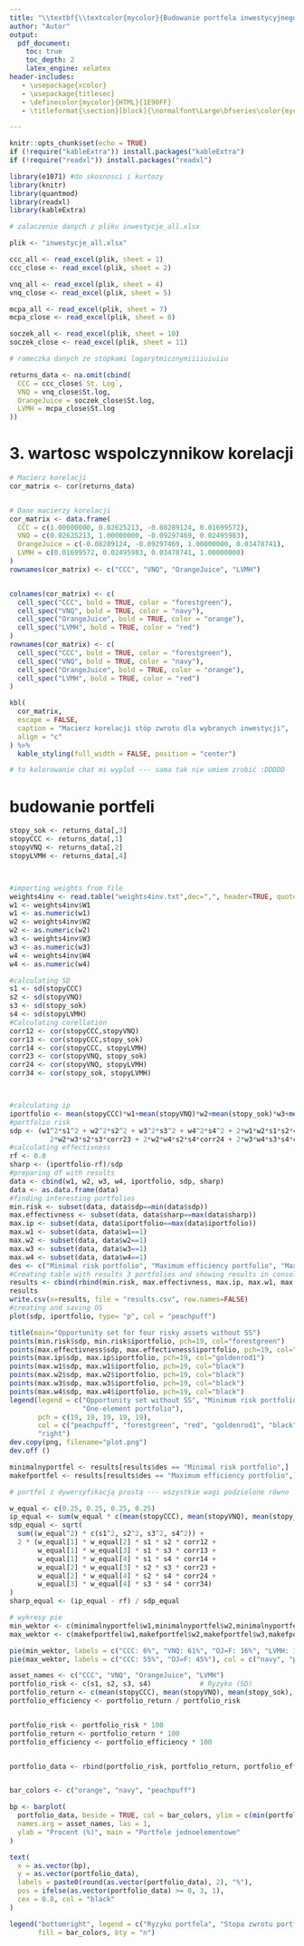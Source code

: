 ```yaml
---
title: "\\textbf{\\textcolor{mycolor}{Budowanie portfela inwestycyjnego}}"
author: "Autor"
output:
  pdf_document:
    toc: true
    toc_depth: 2
    latex_engine: xelatex
header-includes:
   - \usepackage{xcolor}
   - \usepackage{titlesec}
   - \definecolor{mycolor}{HTML}{1E90FF}
   - \titleformat{\section}[block]{\normalfont\Large\bfseries\color{mycolor}}{}{0em}{}

---
```



```r
knitr::opts_chunk$set(echo = TRUE)
if (!require("kableExtra")) install.packages("kableExtra")
if (!require("readxl")) install.packages("readxl")

library(e1071) #do skosnosci i kurtozy
library(knitr)
library(quantmod)
library(readxl)
library(kableExtra)
```

```r
# zalaczenie danych z pliku inwestycje_all.xlsx

plik <- "inwestycje_all.xlsx"

ccc_all <- read_excel(plik, sheet = 1)
ccc_close <- read_excel(plik, sheet = 2)

vnq_all <- read_excel(plik, sheet = 4)
vnq_close <- read_excel(plik, sheet = 5)

mcpa_all <- read_excel(plik, sheet = 7)
mcpa_close <- read_excel(plik, sheet = 8)

soczek_all <- read_excel(plik, sheet = 10)
soczek_close <- read_excel(plik, sheet = 11)
```


```r
# rameczka danych ze stópkami logarytmicznymiiiiuiuiiu

returns_data <- na.omit(cbind(
  CCC = ccc_close$`St. Log`,
  VNQ = vnq_close$St.log,
  OrangeJuice = soczek_close$St.log,
  LVMH = mcpa_close$St.log
))
```



# 3. wartosc wspolczynnikow korelacji

```r
# Macierz korelacji
cor_matrix <- cor(returns_data)


# Dane macierzy korelacji
cor_matrix <- data.frame(
  CCC = c(1.00000000, 0.02625213, -0.08289124, 0.01699572),
  VNQ = c(0.02625213, 1.00000000, -0.09297469, 0.02495983),
  OrangeJuice = c(-0.08289124, -0.09297469, 1.00000000, 0.03478741),
  LVMH = c(0.01699572, 0.02495983, 0.03478741, 1.00000000)
)
rownames(cor_matrix) <- c("CCC", "VNQ", "OrangeJuice", "LVMH")


colnames(cor_matrix) <- c(
  cell_spec("CCC", bold = TRUE, color = "forestgreen"),
  cell_spec("VNQ", bold = TRUE, color = "navy"),
  cell_spec("OrangeJuice", bold = TRUE, color = "orange"),
  cell_spec("LVMH", bold = TRUE, color = "red")
)
rownames(cor_matrix) <- c(
  cell_spec("CCC", bold = TRUE, color = "forestgreen"),
  cell_spec("VNQ", bold = TRUE, color = "navy"),
  cell_spec("OrangeJuice", bold = TRUE, color = "orange"),
  cell_spec("LVMH", bold = TRUE, color = "red")
)

kbl(
  cor_matrix,
  escape = FALSE, 
  caption = "Macierz korelacji stóp zwrotu dla wybranych inwestycji",
  align = "c"
) %>%
  kable_styling(full_width = FALSE, position = "center")

# to kolorowanie chat mi wypluł --- sama tak nie umiem zrobić :DDDDD

```



# budowanie portfeli

```r
stopy_sok <- returns_data[,3]
stopyCCC <- returns_data[,1]
stopyVNQ <- returns_data[,2]
stopyLVMH <- returns_data[,4]



#importing weights from file
weights4inv <- read.table("weights4inv.txt",dec=",", header=TRUE, quote="\"",stringsAsFactors=FALSE)
w1 <- weights4inv$W1
w1 <- as.numeric(w1)
w2 <- weights4inv$W2
w2 <- as.numeric(w2)
w3 <- weights4inv$W3
w3 <- as.numeric(w3)
w4 <- weights4inv$W4
w4 <- as.numeric(w4)

#calculating SD
s1 <- sd(stopyCCC)
s2 <- sd(stopyVNQ)
s3 <- sd(stopy_sok)
s4 <- sd(stopyLVMH)
#Calculating corellation
corr12 <- cor(stopyCCC,stopyVNQ)
corr13 <- cor(stopyCCC,stopy_sok)
corr14 <- cor(stopyCCC, stopyLVMH)
corr23 <- cor(stopyVNQ, stopy_sok)
corr24 <- cor(stopyVNQ, stopyLVMH)
corr34 <- cor(stopy_sok, stopyLVMH)



#calculating ip
iportfolio <- mean(stopyCCC)*w1+mean(stopyVNQ)*w2+mean(stopy_sok)*w3+mean(stopyLVMH)*w4
#portfolio risk
sdp <- (w1^2*s1^2 + w2^2*s2^2 + w3^2*s3^2 + w4^2*s4^2 + 2*w1*w2*s1*s2*corr12 + 2*w1*w3*s1*s3*corr13 + 2*w1*w4*s1*s4*corr14 + 
          2*w2*w3*s2*s3*corr23 + 2*w2*w4*s2*s4*corr24 + 2*w3*w4*s3*s4*corr34)^0.5
#calculating effectivness
rf <- 0.0
sharp <- (iportfolio-rf)/sdp
#preparing df with results
data <- cbind(w1, w2, w3, w4, iportfolio, sdp, sharp)
data <- as.data.frame(data)
#finding interesting portfolios
min.risk <- subset(data, data$sdp==min(data$sdp))
max.effectivness <- subset(data, data$sharp==max(data$sharp))
max.ip <- subset(data, data$iportfolio==max(data$iportfolio))
max.w1 <- subset(data, data$w1==1)
max.w2 <- subset(data, data$w2==1)
max.w3 <- subset(data, data$w3==1)
max.w4 <- subset(data, data$w4==1)
des <- c("Minimal risk portfolio", "Maximum efficiency portfolio", "Maximum rate of return portfolio", "Max weight one portfolio", "Max weight two portfolio", "Max weight three portfolio", "Max weight four portfolio")
#Creating table with results 3 portfolios and showing results in console
results <- cbind(rbind(min.risk, max.effectivness, max.ip, max.w1, max.w2, max.w3, max.w4), des)
results
write.csv(x=results, file = "results.csv", row.names=FALSE)
#creating and saving OS
plot(sdp, iportfolio, type= "p", col = "peachpuff")

title(main="Opportunity set for four risky assets without SS")
points(min.risk$sdp, min.risk$iportfolio, pch=19, col="forestgreen")
points(max.effectivness$sdp, max.effectivness$iportfolio, pch=19, col="red")
points(max.ip$sdp, max.ip$iportfolio, pch=19, col="goldenrod1")
points(max.w1$sdp, max.w1$iportfolio, pch=19, col="black")
points(max.w2$sdp, max.w2$iportfolio, pch=19, col="black")
points(max.w3$sdp, max.w3$iportfolio, pch=19, col="black")
points(max.w4$sdp, max.w4$iportfolio, pch=19, col="black")
legend(legend = c("Opportunity set without SS", "Minimum risk portfolio", "Maximum efficiency portfolio", "Maximum RoR portfolio", 
                  "One-element portfolio"), 
       pch = c(19, 19, 19, 19, 19), 
       col = c("peachpuff", "forestgreen", "red", "goldenrod1", "black"), 
       "right")
dev.copy(png, filename="plot.png")
dev.off ()
```


```r
minimalnyportfel <- results[results$des == "Minimal risk portfolio",]
makefportfel <- results[results$des == "Maximum efficiency portfolio",]
```

```r
# portfel z dywersyfikacją prostą --- wszystkie wagi podzielone równo

w_equal <- c(0.25, 0.25, 0.25, 0.25) 
ip_equal <- sum(w_equal * c(mean(stopyCCC), mean(stopyVNQ), mean(stopy_sok), mean(stopyLVMH)))
sdp_equal <- sqrt(
  sum((w_equal^2) * c(s1^2, s2^2, s3^2, s4^2)) +
  2 * (w_equal[1] * w_equal[2] * s1 * s2 * corr12 +
       w_equal[1] * w_equal[3] * s1 * s3 * corr13 +
       w_equal[1] * w_equal[4] * s1 * s4 * corr14 +
       w_equal[2] * w_equal[3] * s2 * s3 * corr23 +
       w_equal[2] * w_equal[4] * s2 * s4 * corr24 +
       w_equal[3] * w_equal[4] * s3 * s4 * corr34)
)
sharp_equal <- (ip_equal - rf) / sdp_equal

```




```r
# wykresy pie
min_wektor <- c(minimalnyportfel$w1,minimalnyportfel$w2,minimalnyportfel$w3,minimalnyportfel$w4)
max_wektor <- c(makefportfel$w1,makefportfel$w2,makefportfel$w3,makefportfel$w4)

pie(min_wektor, labels = c("CCC: 6%", "VNQ: 61%", "OJ=F: 16%", "LVMH: 17%"), col = c("navy", "peachpuff", "orange", "purple4"))
pie(max_wektor, labels = c("CCC: 55%", "OJ=F: 45%"), col = c("navy", "peachpuff", "orange", "purple4"))
```


```r

asset_names <- c("CCC", "VNQ", "OrangeJuice", "LVMH")
portfolio_risk <- c(s1, s2, s3, s4)            # Ryzyko (SD)
portfolio_return <- c(mean(stopyCCC), mean(stopyVNQ), mean(stopy_sok), mean(stopyLVMH))
portfolio_efficiency <- portfolio_return / portfolio_risk 


portfolio_risk <- portfolio_risk * 100
portfolio_return <- portfolio_return * 100
portfolio_efficiency <- portfolio_efficiency * 100


portfolio_data <- rbind(portfolio_risk, portfolio_return, portfolio_efficiency)


bar_colors <- c("orange", "navy", "peachpuff")

bp <- barplot(
  portfolio_data, beside = TRUE, col = bar_colors, ylim = c(min(portfolio_efficiency) - 5, max(portfolio_risk) + 5),
  names.arg = asset_names, las = 1,
  ylab = "Procent (%)", main = "Portfele jednoelementowe"
)

text(
  x = as.vector(bp), 
  y = as.vector(portfolio_data),
  labels = paste0(round(as.vector(portfolio_data), 2), "%"),
  pos = ifelse(as.vector(portfolio_data) >= 0, 3, 1), 
  cex = 0.8, col = "black"
)

legend("bottomright", legend = c("Ryzyko portfela", "Stopa zwrotu portfela", "Efektywność portfela"),
       fill = bar_colors, bty = "n")



```

